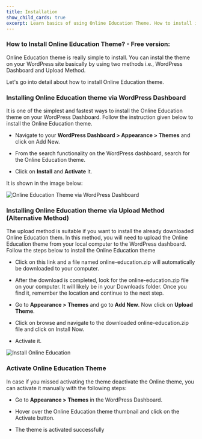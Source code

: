 ---
title: Installation
show_child_cards: true
excerpt: Learn basics of using Online Education Theme. How to install it on your WordPress setup.
---

### How to Install Online Education Theme? - Free version: 

Online Education theme is really simple to install. You can instal the theme on your WordPress site basically by using two methods i.e., WordPress Dashboard and Upload Method. 

Let's go into detail about how to install Online Education theme. 

### Installing Online Education theme via WordPress Dashboard 

It is one of the simplest and fastest ways to install the Online Education theme on your WordPress Dashboard. Follow the instruction given below to install the Online Education theme. 

- Navigate to your **WordPress Dashboard > Appearance > Themes** and click on Add New. 

- From the search functionality on the WordPress dashboard, search for the Online Education theme. 

- Click on **Install** and **Activate** it. 

It is shown in the image below: 

![Online Education Theme via WordPress Dashboard](https://user-images.githubusercontent.com/109593521/183817284-060d7bcd-cc1c-4100-b15c-0f5e1bc07b0c.png)

### Installing Online Education theme via Upload Method (Alternative Method) 

The upload method is suitable if you want to install the already downloaded Online Education them. In this method, you will need to upload the Online Education theme from your local computer to the WordPress dashboard. Follow the steps below to install the Online Education theme 

- Click on this link and a file named online-education.zip will automatically be downloaded to your computer. 

- After the download is completed, look for the online-education.zip file on your computer. It will likely be in your Downloads folder. Once you find it, remember the location and continue to the next step. 

- Go to **Appearance > Themes** and go to **Add New**. Now click on **Upload Theme**. 

- Click on browse and navigate to the downloaded online-education.zip file and click on Install Now. 

- Activate it.

![Install Online Education](https://user-images.githubusercontent.com/109593521/184285179-8e033af2-fcd2-471a-9765-5dd13aa490a1.gif)


### Activate Online Education Theme 

In case if you missed activating the theme deactivate the Online theme, you can activate it manually with the following steps: 

- Go to **Appearance > Themes** in the WordPress Dashboard. 

- Hover over the Online Education theme thumbnail and click on the Activate button. 

- The theme is activated successfully
